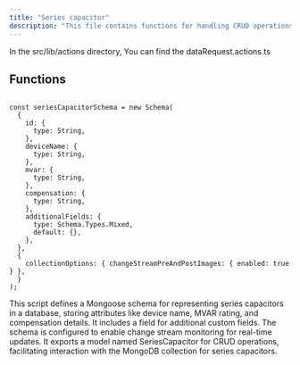 ```yaml
---
title: "Series capacitor"
description: "This file contains functions for handling CRUD operations on data requests within a server application."
---
```


In the <Highlight>src/lib/actions</Highlight> directory, You can find the <Highlight>dataRequest.actions.ts</Highlight>

## Functions

```tsx:getAllDataRequests

const seriesCapacitorSchema = new Schema(
  {
    id: {
      type: String,
    },
    deviceName: {
      type: String,
    },
    mvar: {
      type: String,
    },
    compensation: {
      type: String,
    },
    additionalFields: {
      type: Schema.Types.Mixed,
      default: {},
    },
  },
  {
    collectionOptions: { changeStreamPreAndPostImages: { enabled: true } },
  }
);

```

This script defines a Mongoose schema for representing series capacitors in a database, storing attributes like device name, MVAR rating, and compensation details. It includes a field for additional custom fields. The schema is configured to enable change stream monitoring for real-time updates. It exports a model named SeriesCapacitor for CRUD operations, facilitating interaction with the MongoDB collection for series capacitors.